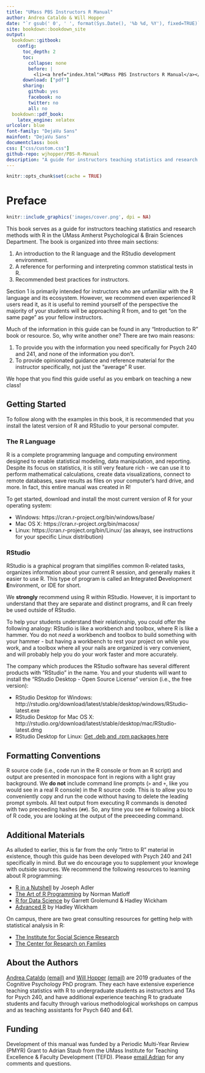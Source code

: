 ```yaml
--- 
title: "UMass PBS Instructors R Manual"
author: Andrea Cataldo & Will Hopper
date: "`r gsub(' 0', ' ', format(Sys.Date(), '%b %d, %Y'), fixed=TRUE)`"
site: bookdown::bookdown_site
output:
  bookdown::gitbook:
    config:
      toc_depth: 2
      toc:
        collapse: none
        before: |
          <li><a href="index.html">UMass PBS Instructors R Manual</a></li>
      download: ["pdf"]
      sharing:
        github: yes
        facebook: no
        twitter: no
        all: no
  bookdown::pdf_book:
    latex_engine: xelatex
urlcolor: blue
font-family: "DejaVu Sans"
mainfont: "DejaVu Sans"
documentclass: book
css: ["css/custom.css"]
github-repo: wjhopper/PBS-R-Manual
description: "A guide for instructors teaching statistics and research methods with R in the UMass Amherst Psychological & Brain Sciences Department."
---
```


```r
knitr::opts_chunk$set(cache = TRUE)
```

# Preface {-}

```r
knitr::include_graphics('images/cover.png', dpi = NA)
```

This book serves as a guide for instructors teaching statistics and research methods with R in the UMass Amherst Psychological & Brain Sciences Department. The book is organized into three main sections:

1. An introduction to the R language and the RStudio development environment.
2. A reference for performing and interpreting common statistical tests in R.
3. Recommended best practices for instructors.

Section 1 is primarily intended for instructors who are unfamiliar with the R language and its ecosystem. However, we recommend even experienced R users read it, as it is useful to remind yourself of the perspective the majority of your students will be approaching R from, and to get "on the same page" as your fellow instructors.

Much of the information in this guide can be found in any "Introduction to R" book or resource. So, why write another one? There are two main reasons:

1. To provide you with the information you need specifically for Psych 240 and 241, and none of the information you don't.
2. To provide opinionated guidance and reference material for the instructor specifically, not just the "average" R user.

We hope that you find this guide useful as you embark on teaching a new class!

## Getting Started {-}
To follow along with the examples in this book, it is recommended that you install the latest version of R and RStudio to your personal computer.

### The R Language {-}

R is a complete programming language and computing environment designed to enable statistical modeling, data manipulation, and reporting. Despite its focus on statistics, it is still very feature rich - we can use it to perform mathematical calculations, create data visualizations, connect to remote databases, save results as files on your computer's hard drive, and more. In fact, this entire manual was created in R!

To get started, download and install the most current version of R for your operating system:

- Windows: https://cran.r-project.org/bin/windows/base/
- Mac OS X: https://cran.r-project.org/bin/macosx/
- Linux: https://cran.r-project.org/bin/Linux/ (as always, see instructions for your specific Linux distribution)

### RStudio {-}

RStudio is a graphical program that simplifies common R-related tasks, organizes information about your current R session, and generally makes it easier to use R. This type of program is called an **I**ntegrated **D**evelopment **E**nvironment, or IDE for short.

We **strongly** recommend using R within RStudio. However, it is important to understand that they are separate and distinct programs, and R can freely be used outside of RStudio. 

To help your students understand their relationship, you could offer the following analogy: RStudio is like a workbench and toolbox, where R is like a hammer. You do not *need* a workbench and toolbox to build something with your hammer - but having a workbench to rest your project on while you work, and a toolbox where all your nails are organized is very convenient, and will probably help you do your work faster and more accurately.

The company which produces the RStudio software has several different products with "RStudio" in the name. You and your students will want to install the "RStudio Desktop - Open Source License" version (i.e., the free version):

- RStudio Desktop for Windows: http://rstudio.org/download/latest/stable/desktop/windows/RStudio-latest.exe
- RStudio Desktop for Mac OS X: http://rstudio.org/download/latest/stable/desktop/mac/RStudio-latest.dmg
- RStudio Desktop for Linux: [Get .deb and .rpm packages here](https://www.rstudio.com/products/rstudio/download/#download)


## Formatting Conventions {-}
R source code (i.e., code run in the R console or from an R script) and output are presented in monospace font in regions with a light gray background. We **do not** include command line prompts (`>` and `+`, like you would see in a real R console) in the R source code. This is to allow you to conveniently copy and run the code without having to delete the leading prompt symbols. All text output from executing R commands is denoted with two preceeding hashes (`##`). So, any time you see `##` following a block of R code, you are looking at the output of the preeceeding command.

## Additional Materials {-}
As alluded to earlier, this is far from the only "Intro to R" material in existence, though this guide has been developed with Psych 240 and 241 specifically in mind. But we do encourage you to supplement your knowlege with outside sources. We recommend the following resources to learning about R programming:

- [R in a Nutshell](http://silk.library.umass.edu/login?url=https://search.ebscohost.com/login.aspx?direct=true&db=cat06087a&AN=umass.016355822&site=eds-live&scope=site) by Joseph Adler
- [The Art of R Programming](http://silk.library.umass.edu/login?url=https://search.ebscohost.com/login.aspx?direct=true&db=cat06087a&AN=umass.016669840&site=eds-live&scope=site) by Norman Matloff
- [R for Data Science](https://r4ds.had.co.nz/) by Garrett Grolemund & Hadley Wickham
- [Advanced R](https://adv-r.hadley.nz/) by Hadley Wickham

On campus, there are two great consulting resources for getting help with statistical analysis in R:

- [The Institute for Social Science Research](https://www.umass.edu/issr/what-we-do/consultation)
- [The Center for Research on Famlies](https://www.umass.edu/family/methodology-department)


## About the Authors {-}

[Andrea Cataldo](https://www.umass.edu/pbs/people/andrea-cataldo) [(email)](mailto:andrea.m.cataldo@gmail.com) and [Will Hopper](https://www.umass.edu/pbs/people/william-hopper) [(email)](mailto:wjhopper510@gmail.com) are 2019 graduates of the Cognitive Psychology PhD program. They each have extensive experience teaching statistics with R to undergraduate students as instructors and TAs for Psych 240, and have additional experience teaching R to graduate students and faculty through various methodological workshops on campus and as teaching assistants for Psych 640 and 641. 

## Funding {-}

Development of this manual was funded by a Periodic Multi-Year Review (PMYR) Grant to Adrian Staub from the UMass Institute for Teaching Excellence & Faculty Development (TEFD). Please [email Adrian](mailto:astaub@psych.umass.edu) for any comments and questions.
